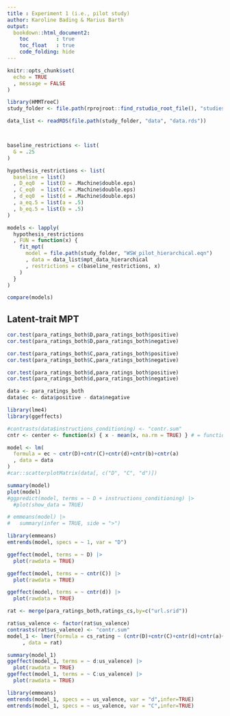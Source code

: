 ```yaml
---
title : Experiment 1 (i.e., pilot study)
author: Karoline Bading & Marius Barth
output:
  bookdown::html_document2:
    toc         : true
    toc_float   : true
    code_folding: hide
---
```


```r
knitr::opts_chunk$set(
  echo = TRUE
  , message = FALSE
)

library(HMMTreeC)
study_folder <- file.path(rprojroot::find_rstudio_root_file(), "studies", "wsw1")
```


```r
data_list <- readRDS(file.path(study_folder, "data", "data.rds"))



baseline_restrictions <- list(
  G = .25
)

hypothesis_restrictions <- list(
  baseline = list()
  , D_eq0  = list(D = .Machine$double.eps)
  , C_eq0  = list(C = .Machine$double.eps)
  , d_eq0  = list(d = .Machine$double.eps)
  , a_eq.5 = list(a = .5)
  , b_eq.5 = list(b = .5)
)

models <- lapply(
  hypothesis_restrictions
  , FUN = function(x) {
    fit_mpt(
      model = file.path(study_folder, "WSW_pilot_hierarchical.eqn")
      , data = data_list$mpt_data_hierarchical
      , restrictions = c(baseline_restrictions, x)
    )
  }
)

```

```r
compare(models)
```

## Latent-trait MPT

```r
cor.test(para_ratings_both$D,para_ratings_both$positive)
cor.test(para_ratings_both$D,para_ratings_both$negative)

cor.test(para_ratings_both$C,para_ratings_both$positive)
cor.test(para_ratings_both$C,para_ratings_both$negative)

cor.test(para_ratings_both$d,para_ratings_both$positive)
cor.test(para_ratings_both$d,para_ratings_both$negative)
```

```r
data <- para_ratings_both
data$ec <- data$positive - data$negative

library(lme4)
library(ggeffects)

#contrasts(data$instructions_conditioning) <- "contr.sum"                   # = effects coding (i.e. sum-to-zero contrasts)
cntr <- center <- function(x) { x - mean(x, na.rm = TRUE) } # = function for centering

model <- lm(
  formula = ec ~ cntr(D)+cntr(C)+cntr(d)+cntr(b)+cntr(a)
  , data = data
)
#car::scatterplotMatrix(data[, c("D", "C", "d")])

summary(model)
plot(model)
#ggpredict(model, terms = ~ D + instructions_conditioning) |>
  #plot(show_data = TRUE)

# emmeans(model) |> 
#   summary(infer = TRUE, side = ">")

library(emmeans)
emtrends(model, specs = ~ 1, var = "D")

ggeffect(model, terms = ~ D) |>
  plot(rawdata = TRUE)

ggeffect(model, terms = ~ cntr(C)) |>
  plot(rawdata = TRUE)

ggeffect(model, terms = ~ cntr(d)) |>
  plot(rawdata = TRUE)

rat <- merge(para_ratings_both,ratings_cs,by=c("url.srid"))

rat$us_valence <- factor(rat$us_valence)
contrasts(rat$us_valence) <- "contr.sum"
model_1 <- lmer(formula = cs_rating ~ (cntr(D)+cntr(C)+cntr(d)+cntr(a)+cntr(b))*us_valence + (1|url.srid)
     , data = rat)

summary(model_1)
ggeffect(model_1, terms = ~ d:us_valence) |>
  plot(rawdata = TRUE)
ggeffect(model_1, terms = ~ C:us_valence) |>
  plot(rawdata = TRUE)

library(emmeans)
emtrends(model_1, specs = ~ us_valence, var = "d",infer=TRUE)
emtrends(model_1, specs = ~ us_valence, var = "C",infer=TRUE)
```

